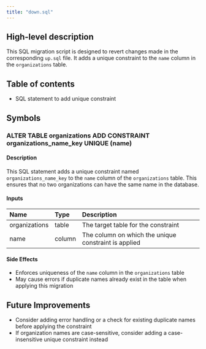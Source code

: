 ```yaml
---
title: "down.sql"
---
```


## High-level description
This SQL migration script is designed to revert changes made in the corresponding `up.sql` file. It adds a unique constraint to the `name` column in the `organizations` table.

## Table of contents
- SQL statement to add unique constraint

## Symbols

### ALTER TABLE organizations ADD CONSTRAINT organizations_name_key UNIQUE (name)
#### Description
This SQL statement adds a unique constraint named `organizations_name_key` to the `name` column of the `organizations` table. This ensures that no two organizations can have the same name in the database.

#### Inputs
| Name | Type | Description |
|:-----|:-----|:------------|
| organizations | table | The target table for the constraint |
| name | column | The column on which the unique constraint is applied |

#### Side Effects
- Enforces uniqueness of the `name` column in the `organizations` table
- May cause errors if duplicate names already exist in the table when applying this migration

## Future Improvements
- Consider adding error handling or a check for existing duplicate names before applying the constraint
- If organization names are case-sensitive, consider adding a case-insensitive unique constraint instead